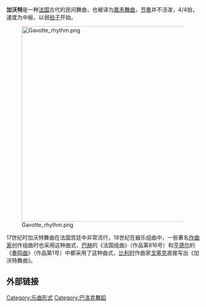{{unreferenced|time=2019-08-24T02:20:27+00:00}}
'''加沃特'''是一种[[法国|法国]]古代的民间舞曲，也被译为[[嘉禾舞曲|嘉禾舞曲]]，[[节奏|节奏]]并不活泼，4/4拍，速度为中板，以弱[[拍子|拍子]]开始。

[[File:Gavotte_rhythm.png|510px]]

17世纪时加沃特舞曲在法国宫廷中非常流行，18世纪在器乐组曲中，一些著名[[作曲家|作曲家]]创作组曲时也采用这种曲式，[[巴赫|巴赫]]的《法国组曲》（作品第816号）和[[亨德尔|亨德尔]]的《[[奏鸣曲|奏鸣曲]]》（作品第1号）中都采用了这种曲式，[[比利时|比利时]]作曲家[[戈塞克|戈塞克]]直接写出《加沃特舞曲》。

== 外部链接 ==


{{commons|Gavotte}}

[[Category:乐曲形式|Category:乐曲形式]]
[[Category:巴洛克舞蹈|Category:巴洛克舞蹈]]
{{music-stub}}